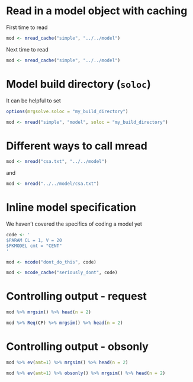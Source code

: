 

# Read in a model object with caching

First time to read
```r
mod <- mread_cache("simple", "../../model")
```

Next time to read

```r
mod <- mread_cache("simple", "../../model")
```

# Model build directory (`soloc`)

It can be helpful to set

```r
options(mrgsolve.soloc = "my_build_directory")
```

```r
mod <- mread("simple", "model", soloc = "my_build_directory")
```

# Different ways to call mread

```r
mod <- mread("csa.txt", "../../model")
```

and

```r
mod <- mread("../../model/csa.txt")
```

# Inline model specification

We <red>haven't covered</red> the specifics of coding a model yet

```r
code <- '
$PARAM CL = 1, V = 20
$PKMODEL cmt = "CENT"
'
```

```r
mod <- mcode("dont_do_this", code)
```

```r
mod <- mcode_cache("seriously_dont", code)
```


# Controlling output - <grn>request</grn>

```r
mod %>% mrgsim() %>% head(n = 2)
```

```r
mod %>% Req(CP) %>% mrgsim() %>% head(n = 2)
```


# Controlling output - <grn>obsonly</grn>
```r
mod %>% ev(amt=1) %>% mrgsim() %>% head(n = 2)
```

```r
mod %>% ev(amt=1) %>% obsonly() %>% mrgsim() %>% head(n = 2)
```




